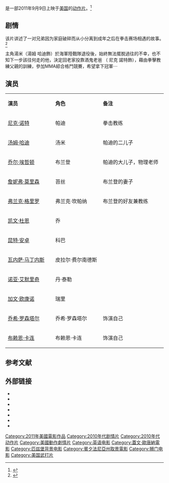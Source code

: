 {{noteTA
|T= zh-cn:勇士 (2011年电影); zh-tw:勇者無敵; zh-hk:鋼鐵鬥士;
|1= zh-cn:勇士; zh-tw:勇者無敵; zh-hk:鋼鐵鬥士;
|G2=Show
}}
{{Infobox Film
| name                          = 勇者無敵
| original_name <!-- 英文名 --> = ''Warrior''
| image                         = Warrior 2011 film poster.jpg
| caption                       = 電影海报
| director<!-- 导演 -->         = [[蓋文·歐唐納_(導演)|蓋文·歐唐納]]
| producer <!-- 制片 -->        = 蓋文·歐唐納
| executive_producer<!-- 监制-->= 嘉文·歐康納
| writer  <!-- 编剧 -->         = 蓋文·歐唐納
| based on <!-- 原著著作 -->    = 
| starring <!-- 主演 -->        = {{Unbulleted list|乔尔·埃哲顿|汤姆·哈迪|尼克·诺特|詹妮弗·莫里森|凯文·杜恩}}
| music <!-- 配乐 -->           = [[马克·艾沙姆|马克·艾沙姆]]
| cinematography <!-- 摄影 -->  = [[Masanobu_Takayanagi|Masanobu Takayanagi]]
| editing <!-- 剪辑 -->         = [[约翰·吉尔罗伊|约翰·吉尔罗伊]]
| studio  <!-- 制片商 -->       = [[狮门影业|狮门影业]]
| distributor <!-- 发行商 -->   = [[狮门影业|狮门影业]]
| released  <!-- 上映日期 -->   = {{USA}}{{Film date|2011|9|9}}
| runtime  <!-- 片长时间 -->    =  140分钟<ref>{{cite web | url=http://www.bbfc.co.uk/AFF279383/ | title=''Warrior'' << British Board of Film Classification | publisher=British Board of Film Classification | date=2011-08-22 | accessdate=2011-08-22}}</ref>
| country  <!-- 产地 -->        = {{USA}}
| language                      = [[英语|英语]]
| budget  <!-- 预算花费 -->     =  $25 million<ref name="BOM">{{cite web | url=http://boxofficemojo.com/movies/?id=warrior10.htm | title=Warrior (2011) - Box Office Mojo | publisher=Box Office Mojo | accessdate={{nowrap|November 21, 2011}} | archive-date=2012-08-01 | archive-url=https://www.webcitation.org/69aRwUvfN?url=http://boxofficemojo.com/movies/?id=warrior10.htm | dead-url=no }}</ref>
| gross  <!-- 票房 -->          =  $23,057,115<ref name="BOM" />
| preceded_by <!-- 上一集 -->   = 
| followed_by  <!-- 下一集 -->  = 
| imdb_id                       = tt1291584
| cn_name = 勇士
| tw_name = 勇者無敵
| hk_name = 鋼鐵鬥士
}}
{{作品名稱|name=''Warrior''|hk=鋼鐵鬥士|tw=勇者無敵|cn=勇士}}是一部2011年9月9日上映于[[美国|美国]]的[[动作片|动作片]]。<ref name="quickflix">{{cite web |url=http://blog.quickflix.com.au/2011/10/25/the-fight-stuff-warrior-review/ |title=The fight stuff – Warrior review |author=Simon Miraudo |date=October 25, 2011 |publisher=Quickflix |deadurl=yes |archiveurl=https://web.archive.org/web/20120111210519/http://blog.quickflix.com.au/2011/10/25/the-fight-stuff-warrior-review/ |archivedate=2012年1月11日 |accessdate=2012年3月28日 }}</ref>

== 剧情 ==
该片讲述了一对兄弟因为家庭破碎而从小分离到成年之后在拳击赛场相遇的故事。<ref>{{cite news |url=http://movie.douban.com/subject/3217169/ |title=勇士 |accessdate=2012-03-28 |date=2012-03-28|work=豆瓣}}</ref>

主角湯米（湯姆 哈迪飾）於海軍陸戰隊退役後，始終無法擺脫過往的不幸，也不知下一步該往何走的他，決定回老家投靠酒鬼老爸 （ 尼克 諾特飾），藉由拳擊教練父親的訓練，參加MMA綜合格鬥競賽，希望拿下冠軍⋯

== 演员 ==
{|class="wikitable " width="50%"
|- style="background:cornflowerblue; color:white" align=center
|style="width:15%"|'''演员'''||style="width:15%"|'''角色'''||style="width:20%"|'''备注'''
|-
| [[尼克·诺特|尼克·诺特]]   ||  帕迪   ||  拳击教练 
|-
| [[汤姆·哈迪|汤姆·哈迪]]   ||  汤米   ||    帕迪的二儿子
|- 
| [[乔尔·埃哲顿|乔尔·埃哲顿]]   ||   布兰登  ||   帕迪的大儿子，物理老师
|-
| [[詹妮弗·莫里森|詹妮弗·莫里森]]   ||   苔丝  ||   布兰登的妻子
|-
| [[弗兰克·格里罗|弗兰克·格里罗]]   ||  弗兰克·坎帕纳   ||  布兰登的好友兼教练 
|- 
| [[凯文·杜恩|凯文·杜恩]]   ||   乔  ||   
|- 
| [[昆特·安卓|昆特·安卓]]   ||  科巴   ||   
|-
| [[瓦内萨·马丁内斯|瓦内萨·马丁内斯]]   ||  皮拉尔·费尔南德斯   ||   
|-
| [[诺亚·艾默里奇|诺亚·艾默里奇]]   ||   丹·泰勒  ||   
|-
| [[加文·欧康诺|加文·欧康诺]]   ||  瑞里   ||   
|-
| [[乔希·罗森塔尔|乔希·罗森塔尔]]   ||   乔希·罗森塔尔  ||   饰演自己
|-
| [[布赖恩·卡连|布赖恩·卡连]]   ||   布赖恩·卡连  ||   饰演自己
|}

== 参考文献 ==
{{Reflist}}

== 外部链接 ==
* {{official website|http://www.warriorfilm.com/}}
* {{IMDb title|1291584}}
* {{rotten-tomatoes|1212910-warrior}}
* {{AllRovi movie|507110}}
* {{mojo title|warrior10}}
* {{metacritic film|warrior|勇士}}
* {{douban}}

{{Gavin O'Connor}}
{{DEFAULTSORT:Warrior}}
[[Category:2011年美國電影作品|Category:2011年美國電影作品]]
[[Category:2010年代剧情片|Category:2010年代剧情片]]
[[Category:2010年代动作片|Category:2010年代动作片]]
[[Category:美國動作劇情片|Category:美國動作劇情片]]
[[Category:英语电影|Category:英语电影]]
[[Category:蓋文·歐唐納電影|Category:蓋文·歐唐納電影]]
[[Category:匹兹堡背景电影|Category:匹兹堡背景电影]]
[[Category:賓夕法尼亞州取景電影|Category:賓夕法尼亞州取景電影]]
[[Category:狮门电影|Category:狮门电影]]
[[Category:美国武打片|Category:美国武打片]]